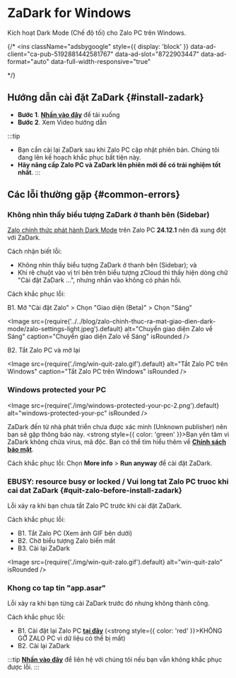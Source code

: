 
# ZaDark for Windows

Kích hoạt Dark Mode (Chế độ tối) cho Zalo PC trên Windows.

{/* <AdsByGoogle>
  <ins
    className="adsbygoogle"
    style={{ display: 'block' }}
    data-ad-client="ca-pub-5192881442581767"
    data-ad-slot="8722903447"
    data-ad-format="auto"
    data-full-width-responsive="true"
  ></ins>
</AdsByGoogle> */}

## Hướng dẫn cài đặt ZaDark \{#install-zadark}

- **Bước 1**. <a href="/download/windows?utm_source=zadark&utm_medium=tutorial&utm_campaign=download_campaign" target="_blank">**Nhấn vào đây**</a> để tải xuống
- **Bước 2**. Xem Video hướng dẫn

<YouTube videoId="gG3ij89jRKI" title="ZaDark for Windows | Hướng dẫn cài đặt ZaDark 8.2 trở lên | zadark.com" />

:::tip
- Bạn cần cài lại ZaDark sau khi Zalo PC cập nhật phiên bản. Chúng tôi đang lên kế hoạch khắc phục bất tiện này.
- **Hãy nâng cấp Zalo PC và ZaDark lên phiên mới để có trải nghiệm tốt nhất**.
:::

<AdsByGoogle>
  <ins
    className="adsbygoogle"
    style={{ display: 'block', textAlign: 'center' }}
    data-ad-layout="in-article"
    data-ad-format="fluid"
    data-ad-client="ca-pub-5192881442581767"
    data-ad-slot="6596816445"
  ></ins>
</AdsByGoogle>

## Các lỗi thường gặp \{#common-errors}

### Không nhìn thấy biểu tượng ZaDark ở thanh bên (Sidebar)

[Zalo chính thức phát hành Dark Mode](https://zadark.com/blog/zalo-chinh-thuc-ra-mat-giao-dien-dark-mode) trên Zalo PC **24.12.1** nên đã xung đột với ZaDark.

Cách nhận biết lỗi:
- Không nhìn thấy biểu tượng ZaDark ở thanh bên (Sidebar); và
- Khi rê chuột vào vị trí bên trên biểu tượng zCloud thì thấy hiện dòng chữ "Cài đặt ZaDark ...", nhưng nhấn vào không có phản hồi.

Cách khắc phục lỗi:

B1. Mở "Cài đặt Zalo" > Chọn "Giao diện (Beta)" > Chọn "Sáng"

<Image
  src={require('../../blog/zalo-chinh-thuc-ra-mat-giao-dien-dark-mode/zalo-settings-light.jpeg').default}
  alt="Chuyển giao diện Zalo về Sáng"
  caption="Chuyển giao diện Zalo về Sáng"
  isRounded
/>

B2. Tắt Zalo PC và mở lại

<Image src={require('./img/win-quit-zalo.gif').default} alt="Tắt Zalo PC trên Windows" caption="Tắt Zalo PC trên Windows" isRounded />

### Windows protected your PC

<Image src={require('./img/windows-protected-your-pc-2.png').default} alt="windows-protected-your-pc" isRounded />

ZaDark đến từ nhà phát triển chưa được xác minh (Unknown publisher) nên bạn sẽ gặp thông báo này. <strong style={{ color: 'green' }}>Bạn yên tâm vì ZaDark không chứa virus, mã độc</strong>. Bạn có thể tìm hiểu thêm về [**Chính sách bảo mật**](/privacy-policy).

Cách khắc phục lỗi: Chọn **More info** > **Run anyway** để cài đặt ZaDark.

### EBUSY: resource busy or locked / Vui long tat Zalo PC truoc khi cai dat ZaDark \{#quit-zalo-before-install-zadark}

Lỗi xảy ra khi bạn chưa tắt Zalo PC trước khi cài đặt ZaDark.

Cách khắc phục lỗi:

- B1. Tắt Zalo PC (Xem ảnh GIF bên dưới)
- B2. Chờ biểu tượng Zalo biến mất
- B3. Cài lại ZaDark

<Image src={require('./img/win-quit-zalo.gif').default} alt="win-quit-zalo" isRounded />

### Khong co tap tin "app.asar"

Lỗi xảy ra khi bạn từng cài ZaDark trước đó nhưng không thành công.

Cách khắc phục lỗi:
- B1. Cài đặt lại Zalo PC [**tại đây**](https://zalo.me/pc) (<strong style={{ color: 'red' }}>KHÔNG GỠ ZALO PC</strong> vì dữ liệu có thể bị mất)
- B2. Cài lại ZaDark

:::tip
[**Nhấn vào đây**](../contact.mdx) để liên hệ với chúng tôi nếu bạn vẫn không khắc phục được lỗi.
:::

